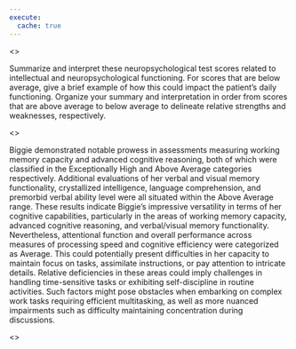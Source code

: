 ```yaml
---
execute:
  cache: true
---
```


<<PROMPT>>

Summarize and interpret these neuropsychological test scores related to
intellectual and neuropsychological functioning. For scores that are
below average, give a brief example of how this could impact the patient's daily
functioning. Organize your summary and interpretation in order from scores that
are above average to below average to delineate relative strengths and
weaknesses, respectively.

<<EXAMPLES>>

Biggie demonstrated notable prowess in assessments measuring working memory capacity and advanced cognitive reasoning, both of which were classified in the Exceptionally High and Above Average categories respectively. Additional evaluations of her verbal and visual memory functionality, crystallized intelligence, language comprehension, and premorbid verbal ability level were all situated within the Above Average range. These results indicate Biggie's impressive versatility in terms of her cognitive capabilities, particularly in the areas of working memory capacity, advanced cognitive reasoning, and verbal/visual memory functionality. Nevertheless, attentional function and overall performance across measures of processing speed and cognitive efficiency were categorized as Average. This could potentially present difficulties in her capacity to maintain focus on tasks, assimilate instructions, or pay attention to intricate details. Relative deficiencies in these areas could imply challenges in handling time-sensitive tasks or exhibiting self-discipline in routine activities. Such factors might pose obstacles when embarking on complex work tasks requiring efficient multitasking, as well as more nuanced impairments such as difficulty maintaining concentration during discussions.

<<START>>
